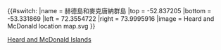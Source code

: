 {{#switch:{{{1}}}
|name   = 赫德島和麥克唐納群島
|top    = -52.837205 
|bottom = -53.331869
|left   = 72.3554722
|right  = 73.9995916
|image  = Heard and McDonald location map.svg
}}<noinclude>
{{Location map/Info}}
[[Category:澳大利亞地理位置圖模板|Heard and McDonald Islands]]
</noinclude>